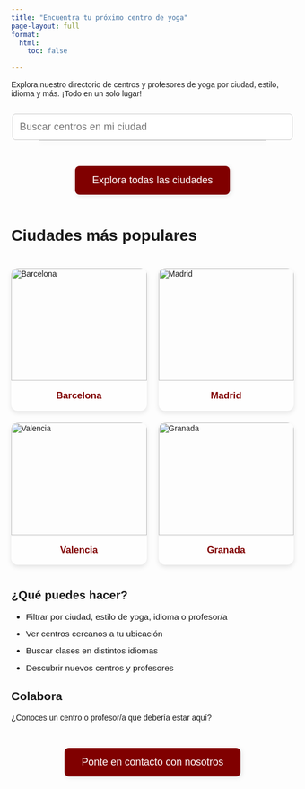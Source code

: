 ```yaml
---
title: "Encuentra tu próximo centro de yoga"
page-layout: full
format:
  html:
    toc: false
    
---
```


<link href="https://fonts.googleapis.com/css2?family=Savate&display=swap" rel="stylesheet">

<style>
  body {
    font-family: 'Savate', sans-serif;
  }
  .cta-button {
    background-color: #800000;
    color: white;
    padding: 15px 30px;
    border-radius: 8px;
    text-decoration: none;
    font-size: 18px;
    display: inline-block;
    margin: 1em 0;
    box-shadow: 2px 2px 8px rgba(0, 0, 0, 0.1);
  }
  .centered {
    text-align: center;
    margin-top: 2em;
    margin-bottom: 2em;
  }
  .features {
    max-width: 600px;
    margin: 0 auto;
    font-size: 1.1em;
  }
  .features li {
    margin-bottom: 0.8em;
  }
  blockquote {
    font-style: italic;
    color: #555;
    margin: 2em auto;
    max-width: 600px;
  }
  .hero-search {
    text-align: center;
    margin-top: 2em;
  }
  .hero-search input[type="text"] {
    padding: 12px;
    font-size: 18px;
    width: 100%;
    max-width: 500px;
    border-radius: 6px;
    border: 1px solid #ccc;
  }
  .popular-cities {
    text-align: center;
    margin: 3em 0;
  }
  .popular-cities a {
    margin: 0 10px;
    display: inline-block;
    color: #800000;
    text-decoration: none;
    font-size: 1.1em;
  }


.popular-cities-grid {
  display: grid;
  grid-template-columns: repeat(2, 1fr);
  gap: 1.5em;
  width: 100%;
  max-width: none;
  margin: 3em 0;
}

.city-card {
  cursor: pointer;
  border-radius: 12px;
  overflow: hidden;
  box-shadow: 0 4px 8px rgba(0,0,0,0.1);
  transition: transform 0.2s ease;
}

.city-card:hover {
  transform: scale(1.02);
}

.city-card img {
  width: 100%;
  height: 200px;
  object-fit: cover;
}

.city-name {
  padding: 1em;
  text-align: center;
  font-weight: bold;
  font-size: 1.2em;
  color: #800000;
  background-color: rgba(255, 255, 255, 0.3); /* semi-transparent white */
}


.suggestion-list {
  list-style: none;
  padding: 0;
  margin: 0;
  border: 1px solid #ccc;
  border-top: none;
  max-height: 150px;
  overflow-y: auto;
  position: absolute;
  width: 80%;
  max-width: 500px;
  left: 50%;
  transform: translateX(-50%);
  background: white;
  z-index: 10;
  box-shadow: 0 4px 8px rgba(0,0,0,0.1);
}

.suggestion-list li {
  padding: 10px;
  cursor: pointer;
  border-top: 1px solid #eee;
  font-size: 16px;
  transition: background 0.2s ease;
}

.suggestion-list li:hover {
  background-color: #f0f0f0;
}




</style>





Explora nuestro directorio de centros y profesores de yoga por ciudad, estilo, idioma y más. ¡Todo en un solo lugar!

<div class="hero-search" style="position: relative;">
  <input type="text" id="citySearch" placeholder="Buscar centros en mi ciudad" autocomplete="off" />
  <ul id="citySuggestions" class="suggestion-list"></ul>
</div>


<div class="centered">
  <a href="/map.html" class="cta-button">Explora todas las ciudades</a>
</div>

# Ciudades más populares

```{=html}
<div class="popular-cities-grid">
  <div class="city-card" onclick="window.location.href='/map.html?city=Barcelona'">
    <img src="/images/cities/barcelona.jpg" alt="Barcelona">
    <div class="city-name">Barcelona</div>
  </div>
  <div class="city-card" onclick="window.location.href='/map.html?city=Madrid'">
    <img src="/images/cities/madrid.jpg" alt="Madrid">
    <div class="city-name">Madrid</div>
  </div>
  <div class="city-card" onclick="window.location.href='/map.html?city=Valencia'">
    <img src="/images/cities/valencia.jpg" alt="Valencia">
    <div class="city-name">Valencia</div>
  </div>
  <div class="city-card" onclick="window.location.href='/map.html?city=Granada'">
    <img src="/images/cities/granada.jpg" alt="Granada">
    <div class="city-name">Granada</div>
  </div>
</div>
```



<!-- <div class="popular-cities">
  <strong>Ciudades más buscadas:</strong><br>
  <a href="/map.html?city=Barcelona">Barcelona</a>
  <a href="/map.html?city=Madrid">Madrid</a>
  <a href="/map.html?city=Valencia">Valencia</a>
  <a href="/map.html?city=Granada">Granada</a>
</div> -->

## ¿Qué puedes hacer?

<ul class="features">
  <li>Filtrar por ciudad, estilo de yoga, idioma o profesor/a</li>
  <li>Ver centros cercanos a tu ubicación</li>
  <li>Buscar clases en distintos idiomas</li>
  <li>Descubrir nuevos centros y profesores</li>
</ul>

## Colabora

¿Conoces un centro o profesor/a que debería estar aquí?

<div class="centered">
  <a href="/contacto.html" class="cta-button">Ponte en contacto con nosotros</a>
</div>

<!-- ## 🗨️ Lo que dicen nuestros usuarios

> “Encontré clases de Vinyasa en inglés cerca de mí en solo 2 minutos.”  
> — Laura, Barcelona

> “Me encanta poder ver todos los centros en el mapa y filtrar por estilos. Es súper práctico.”  
> — Diego, Valencia -->


<script>
let centers = [];

const input = document.getElementById("citySearch");
const suggestions = document.getElementById("citySuggestions");

fetch("/data/centers_with_google_maps_and_website_information.json")
  .then(res => res.json())
  .then(data => {
    centers = data;
  });

input.addEventListener("input", () => {
  const val = input.value.toLowerCase().trim();
  suggestions.innerHTML = "";

  if (val.length === 0) {
    suggestions.style.display = "none";
    return;
  }

  const allCities = [...new Set(centers.map(c => c.city))];
  const matches = allCities.filter(c => c.toLowerCase().startsWith(val));

  matches.forEach(city => {
    const li = document.createElement("li");
    li.textContent = city;
    li.addEventListener("click", () => {
      window.location.href = `/map.html?city=${encodeURIComponent(city)}`;
    });
    suggestions.appendChild(li);
  });

  suggestions.style.display = matches.length > 0 ? "block" : "none";
});

input.addEventListener("keydown", (e) => {
  if (e.key === "Enter") {
    const val = input.value.trim();
    if (val.length > 0) {
      window.location.href = `/map.html?city=${encodeURIComponent(val)}`;
    }
  }
});

document.addEventListener("click", (e) => {
  if (!input.contains(e.target) && !suggestions.contains(e.target)) {
    suggestions.style.display = "none";
  }
});
</script>